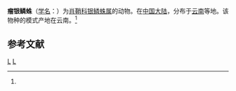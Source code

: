 {{Speciesbox
| taxon = Leucauge tuberculata
| binomial_authority = (Wang, 1991)<ref name='id13392'>{{cite web| url =http://www.bioinfo.cn/db05/BjdwSpecies.php?action=view&id=13392| title =瘤银鳞蛛| work =《中国动物物种编目数据库》| publisher =中国科学院微生物研究所| author =中国科学院动物研究所| accessdate =2009-04-28| deadurl =yes| archiveurl =https://web.archive.org/web/20160305001831/http://www.bioinfo.cn/db05/BjdwSpecies.php?action=view&id=13392| archivedate =2016-03-05}}</ref>
}}

'''瘤银鳞蛛'''（[[学名|学名]]：{{lang|la|''Leucauge tuberculata''}}）为[[肖鞘科|肖鞘科]][[银鳞蛛属|银鳞蛛属]]的动物。在[[中国大陆|中国大陆]]，分布于[[云南|云南]]等地。该物种的模式产地在云南。<ref name='id13392'/>

== 参考文献 ==
{{reflist}}

{{taxonbar}}
[[Category:_1991年描述的动物|L]]
[[Category:银鳞蛛属|L]]